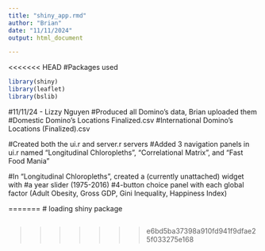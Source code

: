 ```yaml
---
title: "shiny_app.rmd"
author: "Brian"
date: "11/11/2024"
output: html_document

---
```


<<<<<<< HEAD
#Packages used
```r
library(shiny)
library(leaflet)
library(bslib)

```

#11/11/24 - Lizzy Nguyen
#Produced all Domino's data, Brian uploaded them
  #Domestic Domino's Locations Finalized.csv
  #International Domino's Locations (Finalized).csv

#Created both the ui.r and server.r servers
#Added 3 navigation panels in ui.r named "Longitudinal Chloropleths", "Correlational Matrix", and "Fast Food Mania"

#In "Longitudinal Chloropleths", created a (currently unattached) widget with 
  #a year slider (1975-2016)
  #4-button choice panel with each global factor (Adult Obesity, Gross GDP, Gini Inequality, Happiness Index)
  
=======
# loading shiny package

```r
```

>>>>>>> e6bd5ba37398a910fd941f9dfae25f033275e168
